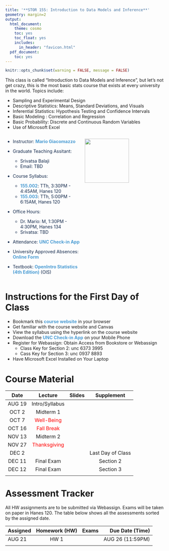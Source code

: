 ```yaml
---
title: '**STOR 155: Introduction to Data Models and Inference**'
geometry: margin=2
output:
  html_document:
    theme: cosmo
    toc: yes
    toc_float: yes
    includes:
      in_header: "favicon.html"
  pdf_document:
    toc: yes
---
```


```r
knitr::opts_chunk$set(warning = FALSE, message = FALSE) 
```

<style type="text/css">

div {
color: #13294B;
}

#TOC {
  color: #4B9CD3;
}

.list-group-item.active, .list-group-item.active:focus, .list-group-item.active:hover {
  color: #4B9CD3;
  background-color: #13294B;
}

a:link {
    color: #4B9CD3;
    text-decoration: none;
}

a:visited {
        text-decoration: none;
color: #4B9CD3;

}
a:hover {
color: #4B9CD3;
background-color: #13294B;
}

.main-container {
  max-width: 300px;
  margin-left: auto;
  margin-right: auto;
}

.column {
  float: left;
  width: 50%;
}

.row:after {
  content: "";
  display: table;
  clear: both;
} 

</style>
This class is called "Introduction to Data Models and Inference", but let's not get crazy, this is the most basic stats course that exists at every university in the world. Topics include: 

- Sampling and Experimental Design
- Descriptive Statistics: Means, Standard Deviations, and Visuals
- Inferential Statistics: Hypothesis Testing and Confidence Intervals
- Basic Modeling : Correlation and Regression
- Basic Probability: Discrete and Continuous Random Variables
- Use of Microsoft Excel

<div class="row">
  <div class="column">

- Instructor: **[Mario Giacomazzo](https://stor.unc.edu/people/faculty/)**

- Graduate Teaching Assitant: 
    - Srivatsa Balaji
    - Email: TBD

- Course Syllabus: 
    - **[155.002](Syllabi/STOR155_002_SYLLABUS.pdf)**: TTh, 3:30PM - 4:45AM, Hanes 120
    - **[155.003](Syllabi/STOR155_003_SYLLABUS.pdf)**: TTh, 5:00PM - 6:15AM, Hanes 120

- Office Hours: 
    - Dr. Mario: M, 1:30PM - 4:30PM, Hanes 134
    - Srivatsa: TBD
    
- Attendance: **[UNC Check-in App](https://unccheckin.unc.edu/)**

- University Approved Absences: **[Online Form](https://uaao.unc.edu/submit-a-request/)**

- Textbook: **[OpenIntro Statistics (4th Edition)](Textbooks/STOR 155 Textbook 2019 Edition.pdf)** (OIS)

  </div>
  <div class="column">
  <img src="UNC_Logo.png" width="140px" height="auto">
  </div>
</div> 

# **Instructions for the First Day of Class**
- Bookmark this **[course website](https://supermariogiacomazzo.github.io/STOR155_WEBSITE/)** in your browser
- Get familiar with the course website and Canvas
- View the syllabus using the hyperlink on the course website
- Download the **[UNC Check-in App](https://unccheckin.unc.edu/#studentFAQ)** on your Mobile Phone
- Register for Webassign: Obtain Access from Bookstore or Webassign
    - Class Key for Section 2: unc 6373 3995
    - Cass Key for Section 3: unc 0937 8893 
- Have Microsoft Excel Installed on Your Laptop

# **Course Material**

| Date | Lecture | Slides | Supplement |
|:---------:|:---------:|:---------:|:---------:|
| AUG 19 | Intro/Syllabus |||
| OCT 2 | Midterm 1 |||
| OCT 7| <span style="color: red;">Well-Being</span> |||
| OCT 16| <span style="color: red;">Fall Break</span> |||
| NOV 13| Midterm 2 |||
| NOV 27| <span style="color: red;">Thanksgiving</span> |||
| DEC 2|  ||Last Day of Class|
| DEC 11| Final Exam ||Section 2|
| DEC 12| Final Exam ||Section 3|
|||||

# **Assessment Tracker**

All HW assignments are to be submitted via Webassign. Exams will be taken on paper in Hanes 120. The table below shows all the assessments sorted by the assigned date. 

| Assigned |Homework (HW) | Exams | Due Date (Time) |
|----------|:--------:|:--------:|----------------:|
|AUG 21| HW 1 | | AUG 26 (11:59PM)|
|          |   |     |             |



 


